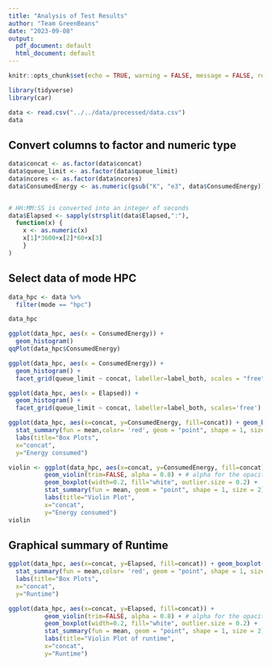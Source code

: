 ```yaml
---
title: "Analysis of Test Results"
author: "Team GreenBeans"
date: "2023-09-08"
output:
  pdf_document: default
  html_document: default
---
```


```r
knitr::opts_chunk$set(echo = TRUE, warning = FALSE, message = FALSE, results = "hide",fig.show = 'hide'  )
```

```r
library(tidyverse)
library(car)
```

```r
data <- read.csv("../../data/processed/data.csv")
data
```

## Convert columns to factor and numeric type

```r
data$concat <- as.factor(data$concat)
data$queue_limit <- as.factor(data$queue_limit)
data$ncores <- as.factor(data$ncores)
data$ConsumedEnergy <- as.numeric(gsub("K", "e3", data$ConsumedEnergy))


# HH:MM:SS is converted into an integer of seconds
data$Elapsed <- sapply(strsplit(data$Elapsed,":"),
  function(x) {
    x <- as.numeric(x)
    x[1]*3600+x[2]*60+x[3]
    }
)
```

## Select data of mode HPC
```r
data_hpc <- data %>%
  filter(mode == "hpc")
```

```r
data_hpc
```

```r
ggplot(data_hpc, aes(x = ConsumedEnergy)) + 
  geom_histogram()
qqPlot(data_hpc$ConsumedEnergy)
```


```r
ggplot(data_hpc, aes(x = ConsumedEnergy)) + 
  geom_histogram() + 
  facet_grid(queue_limit ~ concat, labeller=label_both, scales = "free")
```

```r
ggplot(data_hpc, aes(x = Elapsed)) + 
  geom_histogram() + 
  facet_grid(queue_limit ~ concat, labeller=label_both, scales='free')
```



```r
ggplot(data_hpc, aes(x=concat, y=ConsumedEnergy, fill=concat)) + geom_boxplot() +
  stat_summary(fun = mean,color= 'red', geom = "point", shape = 1, size = 2) +
  labs(title="Box Plots",
  x="concat",
  y="Energy consumed") 
```

```r
violin <- ggplot(data_hpc, aes(x=concat, y=ConsumedEnergy, fill=concat)) +
          geom_violin(trim=FALSE, alpha = 0.8) + # alpha for the opacity
          geom_boxplot(width=0.2, fill="white", outlier.size = 0.2) +
          stat_summary(fun = mean, geom = "point", shape = 1, size = 2) +
          labs(title="Violin Plot",
          x="concat",
          y="Energy consumed") 
violin
```

## Graphical summary of Runtime

```r
ggplot(data_hpc, aes(x=concat, y=Elapsed, fill=concat)) + geom_boxplot() +
  stat_summary(fun = mean,color= 'red', geom = "point", shape = 1, size = 2) +
  labs(title="Box Plots",
  x="concat",
  y="Runtime") 
```

```r
ggplot(data_hpc, aes(x=concat, y=Elapsed, fill=concat)) +
          geom_violin(trim=FALSE, alpha = 0.8) + # alpha for the opacity
          geom_boxplot(width=0.2, fill="white", outlier.size = 0.2) +
          stat_summary(fun = mean, geom = "point", shape = 1, size = 2) +
          labs(title="Violin Plot of runtime",
          x="concat",
          y="Runtime") 
```


